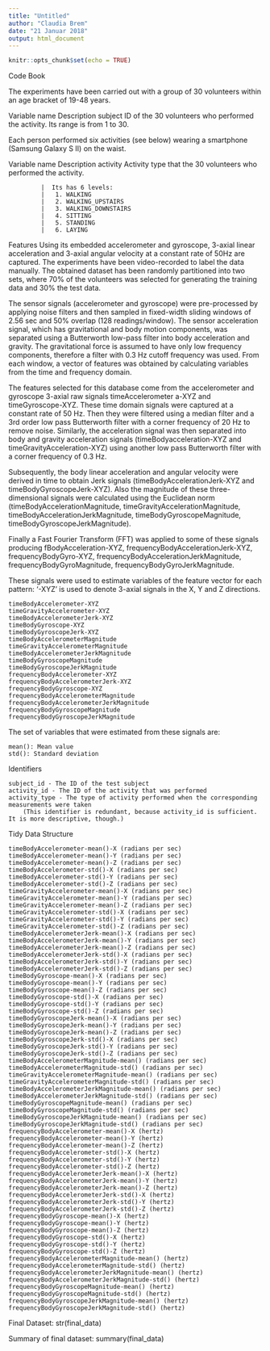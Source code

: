 ```yaml
---
title: "Untitled"
author: "Claudia Brem"
date: "21 Januar 2018"
output: html_document
---
```


```r
knitr::opts_chunk$set(echo = TRUE)
```

Code Book

The experiments have been carried out with a group of 30 volunteers within an age bracket of 19-48 years.

Variable name 	Description
subject 	ID of the 30 volunteers who performed the activity. Its range is from 1 to 30.

Each person performed six activities (see below) wearing a smartphone (Samsung Galaxy S II) on the waist.

Variable name 	Description
activity 	Activity type that the 30 volunteers who performed the activity.

             |  Its has 6 levels:
             |   1. WALKING
             |   2. WALKING_UPSTAIRS
             |   3. WALKING_DOWNSTAIRS
             |   4. SITTING
             |   5. STANDING
             |   6. LAYING

Features Using its embedded accelerometer and gyroscope, 3-axial linear acceleration and 3-axial angular velocity at a constant rate of 50Hz are captured. The experiments have been video-recorded to label the data manually. The obtained dataset has been randomly partitioned into two sets, where 70% of the volunteers was selected for generating the training data and 30% the test data.

The sensor signals (accelerometer and gyroscope) were pre-processed by applying noise filters and then sampled in fixed-width sliding windows of 2.56 sec and 50% overlap (128 readings/window). The sensor acceleration signal, which has gravitational and body motion components, was separated using a Butterworth low-pass filter into body acceleration and gravity. The gravitational force is assumed to have only low frequency components, therefore a filter with 0.3 Hz cutoff frequency was used. From each window, a vector of features was obtained by calculating variables from the time and frequency domain.

The features selected for this database come from the accelerometer and gyroscope 3-axial raw signals timeAccelerometer a-XYZ and timeGyroscope-XYZ. These time domain signals were captured at a constant rate of 50 Hz. Then they were filtered using a median filter and a 3rd order low pass Butterworth filter with a corner frequency of 20 Hz to remove noise. Similarly, the acceleration signal was then separated into body and gravity acceleration signals (timeBodyacceleration-XYZ and timeGravityAcceleration-XYZ) using another low pass Butterworth filter with a corner frequency of 0.3 Hz.

Subsequently, the body linear acceleration and angular velocity were derived in time to obtain Jerk signals (timeBodyAccelerationJerk-XYZ and timeBodyGyroscopeJerk-XYZ). Also the magnitude of these three-dimensional signals were calculated using the Euclidean norm (timeBodyAccelerationMagnitude, timeGravityAccelerationMagnitude, timeBodyAccelerationJerkMagnitude, timeBodyGyroscopeMagnitude, timeBodyGyroscopeJerkMagnitude).

Finally a Fast Fourier Transform (FFT) was applied to some of these signals producing fBodyAcceleration-XYZ, frequencyBodyAccelerationJerk-XYZ, frequencyBodyGyro-XYZ, frequencyBodyAccelerationJerkMagnitude, frequencyBodyGyroMagnitude, frequencyBodyGyroJerkMagnitude.

These signals were used to estimate variables of the feature vector for each pattern:
'-XYZ' is used to denote 3-axial signals in the X, Y and Z directions.

    timeBodyAccelerometer-XYZ
    timeGravityAccelerometer-XYZ
    timeBodyAccelerometerJerk-XYZ
    timeBodyGyroscope-XYZ
    timeBodyGyroscopeJerk-XYZ
    timeBodyAccelerometerMagnitude
    timeGravityAccelerometerMagnitude
    timeBodyAccelerometerJerkMagnitude
    timeBodyGyroscopeMagnitude
    timeBodyGyroscopeJerkMagnitude
    frequencyBodyAccelerometer-XYZ
    frequencyBodyAccelerometerJerk-XYZ
    frequencyBodyGyroscope-XYZ
    frequencyBodyAccelerometerMagnitude
    frequencyBodyAccelerometerJerkMagnitude
    frequencyBodyGyroscopeMagnitude
    frequencyBodyGyroscopeJerkMagnitude

The set of variables that were estimated from these signals are:

    mean(): Mean value
    std(): Standard deviation

Identifiers

    subject_id - The ID of the test subject
    activity_id - The ID of the activity that was performed
    activity_type - The type of activity performed when the corresponding measurements were taken
		(This identifier is redundant, because activity_id is sufficient. It is more descriptive, though.)


Tidy Data Structure

    timeBodyAccelerometer-mean()-X (radians per sec)
    timeBodyAccelerometer-mean()-Y (radians per sec)
    timeBodyAccelerometer-mean()-Z (radians per sec)
    timeBodyAccelerometer-std()-X (radians per sec)
    timeBodyAccelerometer-std()-Y (radians per sec)
    timeBodyAccelerometer-std()-Z (radians per sec)
    timeGravityAccelerometer-mean()-X (radians per sec)
    timeGravityAccelerometer-mean()-Y (radians per sec)
    timeGravityAccelerometer-mean()-Z (radians per sec)
    timeGravityAccelerometer-std()-X (radians per sec)
    timeGravityAccelerometer-std()-Y (radians per sec)
    timeGravityAccelerometer-std()-Z (radians per sec)
    timeBodyAccelerometerJerk-mean()-X (radians per sec)
    timeBodyAccelerometerJerk-mean()-Y (radians per sec)
    timeBodyAccelerometerJerk-mean()-Z (radians per sec)
    timeBodyAccelerometerJerk-std()-X (radians per sec)
    timeBodyAccelerometerJerk-std()-Y (radians per sec)
    timeBodyAccelerometerJerk-std()-Z (radians per sec)
    timeBodyGyroscope-mean()-X (radians per sec)
    timeBodyGyroscope-mean()-Y (radians per sec)
    timeBodyGyroscope-mean()-Z (radians per sec)
    timeBodyGyroscope-std()-X (radians per sec)
    timeBodyGyroscope-std()-Y (radians per sec)
    timeBodyGyroscope-std()-Z (radians per sec)
    timeBodyGyroscopeJerk-mean()-X (radians per sec)
    timeBodyGyroscopeJerk-mean()-Y (radians per sec)
    timeBodyGyroscopeJerk-mean()-Z (radians per sec)
    timeBodyGyroscopeJerk-std()-X (radians per sec)
    timeBodyGyroscopeJerk-std()-Y (radians per sec)
    timeBodyGyroscopeJerk-std()-Z (radians per sec)
    timeBodyAccelerometerMagnitude-mean() (radians per sec)
    timeBodyAccelerometerMagnitude-std() (radians per sec)
    timeGravityAccelerometerMagnitude-mean() (radians per sec)
    timeGravityAccelerometerMagnitude-std() (radians per sec)
    timeBodyAccelerometerJerkMagnitude-mean() (radians per sec)
    timeBodyAccelerometerJerkMagnitude-std() (radians per sec)
    timeBodyGyroscopeMagnitude-mean() (radians per sec)
    timeBodyGyroscopeMagnitude-std() (radians per sec)
    timeBodyGyroscopeJerkMagnitude-mean() (radians per sec)
    timeBodyGyroscopeJerkMagnitude-std() (radians per sec)
    frequencyBodyAccelerometer-mean()-X (hertz)
    frequencyBodyAccelerometer-mean()-Y (hertz)
    frequencyBodyAccelerometer-mean()-Z (hertz)
    frequencyBodyAccelerometer-std()-X (hertz)
    frequencyBodyAccelerometer-std()-Y (hertz)
    frequencyBodyAccelerometer-std()-Z (hertz)
    frequencyBodyAccelerometerJerk-mean()-X (hertz)
    frequencyBodyAccelerometerJerk-mean()-Y (hertz)
    frequencyBodyAccelerometerJerk-mean()-Z (hertz)
    frequencyBodyAccelerometerJerk-std()-X (hertz)
    frequencyBodyAccelerometerJerk-std()-Y (hertz)
    frequencyBodyAccelerometerJerk-std()-Z (hertz)
    frequencyBodyGyroscope-mean()-X (hertz)
    frequencyBodyGyroscope-mean()-Y (hertz)
    frequencyBodyGyroscope-mean()-Z (hertz)
    frequencyBodyGyroscope-std()-X (hertz)
    frequencyBodyGyroscope-std()-Y (hertz)
    frequencyBodyGyroscope-std()-Z (hertz)
    frequencyBodyAccelerometerMagnitude-mean() (hertz)
    frequencyBodyAccelerometerMagnitude-std() (hertz)
    frequencyBodyAccelerometerJerkMagnitude-mean() (hertz)
    frequencyBodyAccelerometerJerkMagnitude-std() (hertz)
    frequencyBodyGyroscopeMagnitude-mean() (hertz)
    frequencyBodyGyroscopeMagnitude-std() (hertz)
    frequencyBodyGyroscopeJerkMagnitude-mean() (hertz)
    frequencyBodyGyroscopeJerkMagnitude-std() (hertz)

Final Dataset: str(final_data)

Summary of final dataset: summary(final_data)
